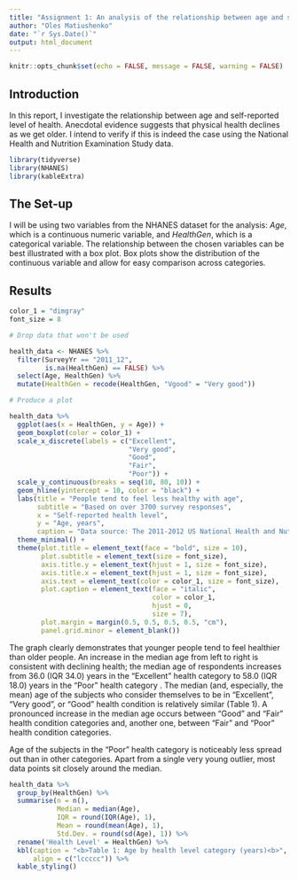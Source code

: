 ```yaml
---
title: "Assignment 1: An analysis of the relationship between age and self-reported health level"
author: "Oles Matiushenko"
date: "`r Sys.Date()`"
output: html_document
---
```


```r
knitr::opts_chunk$set(echo = FALSE, message = FALSE, warning = FALSE)
```

## Introduction

In this report, I investigate the relationship between age and self-reported level of health. Anecdotal evidence suggests that physical health declines as we get older. I intend to verify if this is indeed the case using the National Health and Nutrition Examination Study data.

```r

library(tidyverse)
library(NHANES)
library(kableExtra)

```

## The Set-up

I will be using two variables from the NHANES dataset for the analysis: *Age*, which is a continuous numeric variable, and *HealthGen*, which is a categorical variable. The relationship between the chosen variables can be best illustrated with a box plot. Box plots show the distribution of the continuous variable and allow for easy comparison across categories.

## Results

```r

color_1 = "dimgray"
font_size = 8

# Drop data that won't be used

health_data <- NHANES %>% 
  filter(SurveyYr == "2011_12",
         is.na(HealthGen) == FALSE) %>% 
  select(Age, HealthGen) %>% 
  mutate(HealthGen = recode(HealthGen, "Vgood" = "Very good"))

# Produce a plot

health_data %>% 
  ggplot(aes(x = HealthGen, y = Age)) +
  geom_boxplot(color = color_1) +
  scale_x_discrete(labels = c("Excellent", 
                              "Very good", 
                              "Good", 
                              "Fair", 
                              "Poor")) +
  scale_y_continuous(breaks = seq(10, 80, 10)) +
  geom_hline(yintercept = 10, color = "black") +
  labs(title = "People tend to feel less healthy with age",
       subtitle = "Based on over 3700 survey responses",
       x = "Self-reported health level",
       y = "Age, years",
       caption = "Data source: The 2011-2012 US National Health and Nutrition Examination Study") +
  theme_minimal() +
  theme(plot.title = element_text(face = "bold", size = 10),
        plot.subtitle = element_text(size = font_size),
        axis.title.y = element_text(hjust = 1, size = font_size),
        axis.title.x = element_text(hjust = 1, size = font_size),
        axis.text = element_text(color = color_1, size = font_size),
        plot.caption = element_text(face = "italic", 
                                    color = color_1, 
                                    hjust = 0, 
                                    size = 7),
        plot.margin = margin(0.5, 0.5, 0.5, 0.5, "cm"),
        panel.grid.minor = element_blank())

```

The graph clearly demonstrates that younger people tend to feel healthier than older people. An increase in the median age from left to right is consistent with declining health; the median age of respondents increases from 36.0 (IQR 34.0) years in the "Excellent" health category to 58.0 (IQR 18.0) years in the "Poor" health category
.
The median (and, especially, the mean) age of the subjects who consider themselves to be in "Excellent", "Very good", or "Good" health condition is relatively similar (Table 1). A pronounced increase in the median age occurs between "Good" and "Fair" health condition categories and, another one, between "Fair" and "Poor" health condition categories. 

Age of the subjects in the "Poor" health category is noticeably less spread out than in other categories. Apart from a single very young outlier, most data points sit closely around the median.

```r

health_data %>% 
  group_by(HealthGen) %>% 
  summarise(n = n(),
            Median = median(Age),
            IQR = round(IQR(Age), 1),
            Mean = round(mean(Age), 1),
            Std.Dev. = round(sd(Age), 1)) %>% 
  rename('Health Level' = HealthGen) %>% 
  kbl(caption = "<b>Table 1: Age by health level category (years)<b>",
      align = c("lccccc")) %>% 
  kable_styling()

```




